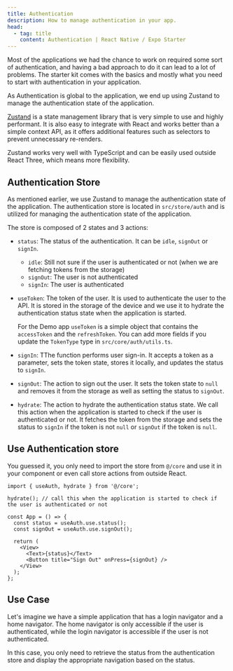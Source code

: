 ```yaml
---
title: Authentication
description: How to manage authentication in your app.
head:
  - tag: title
    content: Authentication | React Native / Expo Starter
---
```



Most of the applications we had the chance to work on required some sort of authentication, and having a bad approach to do it can lead to a lot of problems. The starter kit comes with the basics and mostly what you need to start with authentication in your application.

As Authentication is global to the application, we end up using Zustand to manage the authentication state of the application.

[Zustand](https://github.com/pmndrs/zustand) is a state management library that is very simple to use and highly performant. It is also easy to integrate with React and works better than a simple context API, as it offers additional features such as selectors to prevent unnecessary re-renders.

Zustand works very well with TypeScript and can be easily used outside React Three, which means more flexibility.

## Authentication Store

As mentioned earlier, we use Zustand to manage the authentication state of the application. The authentication store is located in `src/store/auth` and is utilized for managing the authentication state of the application.

<CodeBlock file="src/core/auth/index.tsx" />

The store is composed of 2 states and 3 actions:

- `status`: The status of the authentication. It can be `idle`, `signOut` or `signIn`.

  - `idle`: Still not sure if the user is authenticated or not (when we are fetching tokens from the storage)
  - `signOut`: The user is not authenticated
  - `signIn`: The user is authenticated

- `useToken`: The token of the user. It is used to authenticate the user to the API. It is stored in the storage of the device and we use it to hydrate the authentication status state when the application is started.

  For the Demo app `useToken` is a simple object that contains the `accessToken` and the `refreshToken`. You can add more fields if you update the `TokenType` type in `src/core/auth/utils.ts`.

- `signIn`: TThe function performs user sign-in. It accepts a token as a parameter, sets the token state, stores it locally, and updates the status to `signIn`.

- `signOut`: The action to sign out the user. It sets the token state to `null` and removes it from the storage as well as setting the status to `signOut`.

- `hydrate`: The action to hydrate the authentication status state. We call this action when the application is started to check if the user is authenticated or not. It fetches the token from the storage and sets the status to `signIn` if the token is not `null` or `signOut` if the token is `null`.

## Use Authentication store

You guessed it, you only need to import the store from `@/core` and use it in your component or even call store actions from outside React.

```tsx
import { useAuth, hydrate } from '@/core';

hydrate(); // call this when the application is started to check if the user is authenticated or not

const App = () => {
  const status = useAuth.use.status();
  const signOut = useAuth.use.signOut();

  return (
    <View>
      <Text>{status}</Text>
      <Button title="Sign Out" onPress={signOut} />
    </View>
  );
};
```

## Use Case

Let's imagine we have a simple application that has a login navigator and a home navigator. The home navigator is only accessible if the user is authenticated, while the login navigator is accessible if the user is not authenticated.

In this case, you only need to retrieve the status from the authentication store and display the appropriate navigation based on the status.

<CodeBlock file="src/app/(app)/_layout.tsx" />

